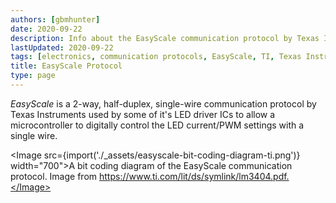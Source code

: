 ```yaml
---
authors: [gbmhunter]
date: 2020-09-22
description: Info about the EasyScale communication protocol by Texas Instruments.
lastUpdated: 2020-09-22
tags: [electronics, communication protocols, EasyScale, TI, Texas Instruments, LEDs, drivers]
title: EasyScale Protocol
type: page
---
```


<WarningIsNotes />

_EasyScale_ is a 2-way, half-duplex, single-wire communication protocol by Texas Instruments used by some of it's LED driver ICs to allow a microcontroller to digitally control the LED current/PWM settings with a single wire.

<Image src={import('./_assets/easyscale-bit-coding-diagram-ti.png')} width="700">A bit coding diagram of the EasyScale communication protocol. Image from https://www.ti.com/lit/ds/symlink/lm3404.pdf.</Image>
